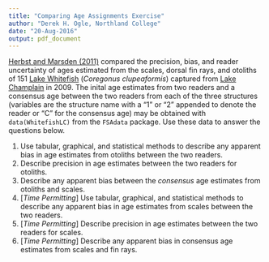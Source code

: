 ```yaml
---
title: "Comparing Age Assignments Exercise"
author: "Derek H. Ogle, Northland College"
date: "20-Aug-2016"
output: pdf_document
---
```


[Herbst and Marsden (2011)](http://www.uvm.edu/rsenr/emarsden/documents/Herbst%20and%20Marsden%20whitefish%20age%20structure%20comparison.pdf) compared the precision, bias, and reader uncertainty of ages estimated from the scales, dorsal fin rays, and otoliths of 151 [Lake Whitefish](https://en.wikipedia.org/wiki/Lake_whitefish) (*Coregonus clupeaformis*) captured from [Lake Champlain](https://en.wikipedia.org/wiki/Lake_Champlain) in 2009.  The inital age estimates from two readers and a consensus age between the two readers from each of the three structures (variables are the structure name with a "1" or "2" appended to denote the reader or "C" for the consensus age) may be obtained with `data(WhitefishLC)` from the `FSAdata` package.  Use these data to answer the questions below.

1. Use tabular, graphical, and statistical methods to describe any apparent bias in age estimates from otoliths between the two readers.
1. Describe precision in age estimates between the two readers for otoliths.
\vspace{24pt}
1. Describe any apparent bias between the *consensus* age estimates from otoliths and scales.
\vspace{24pt}
1. [*Time Permitting*] Use tabular, graphical, and statistical methods to describe any apparent bias in age estimates from scales between the two readers.
1. [*Time Permitting*] Describe precision in age estimates between the two readers for scales.
1. [*Time Permitting*] Describe any apparent bias in consensus age estimates from scales and fin rays.
